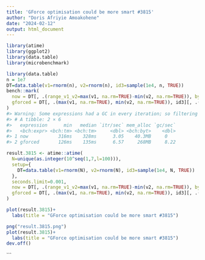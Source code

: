 ```yaml
---
title: 'GForce optimisation could be more smart #3815'
author: "Doris Afriyie Amoakohene"
date: "2024-02-12"
output: html_document
---
```



```r

library(atime)
library(ggplot2)
library(data.table)
library(microbenchmark)
```


```r
library(data.table)
n = 1e7
DT=data.table(v1=rnorm(n), v2=rnorm(n), id3=sample(1e4, n, TRUE))
bench::mark(
  now = DT[, .(range_v1_v2=max(v1, na.rm=TRUE)-min(v2, na.rm=TRUE)), by=id3],
  gforced = DT[, .(max(v1, na.rm=TRUE), min(v2, na.rm=TRUE)), id3][, .(range_v1_v2=V1-V2), by=id3]
)
#> Warning: Some expressions had a GC in every iteration; so filtering is disabled.
#> # A tibble: 2 × 6
#>   expression      min   median `itr/sec` mem_alloc `gc/sec`
#>   <bch:expr> <bch:tm> <bch:tm>     <dbl> <bch:byt>    <dbl>
#> 1 now           316ms    328ms      3.05    40.3MB     0   
#> 2 gforced       126ms    135ms      6.57     268MB     8.22
```




```r
result.3815 <- atime::atime(
  N=unique(as.integer(10^seq(1,7,l=100))),
  setup={
    DT=data.table(v1=rnorm(N), v2=rnorm(N), id3=sample(1e4, N, TRUE))
  },
  seconds.limit=0.001,
  now = DT[, .(range_v1_v2=max(v1, na.rm=TRUE)-min(v2, na.rm=TRUE)), by=id3],
  gforced = DT[, .(max(v1, na.rm=TRUE), min(v2, na.rm=TRUE)), id3][, .(range_v1_v2=V1-V2), by=id3]
)
```


```r
plot(result.3815)+
  labs(title = "GForce optimisation could be more smart #3815")

png("result.3815.png")
plot(result.3815)+
  labs(title = "GForce optimisation could be more smart #3815")
dev.off()

```


```

